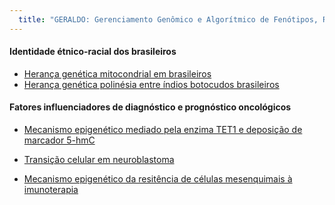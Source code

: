 ```yaml
---
  title: "GERALDO: Gerenciamento Genômico e Algorítmico de Fenótipos, Riscos, Diagnósticos e Prognósticos em Dados de Doenças em Brasileiros"
---
```



#### Identidade étnico-racial dos brasileiros 

* [Herança genética mitocondrial em brasileiros](https://drive.google.com/file/d/1ktjyICrpuEgZq_8Z_7jexouV7oDG2q9A/view?usp=sharing)
* [Herança genética polinésia entre índios botocudos brasileiros](https://drive.google.com/file/d/1w7UFJjQ2cdhwVqcNqj6WS6umQ0YVroAv/view?usp=sharing)

#### Fatores influenciadores de diagnóstico e prognóstico oncológicos

* [Mecanismo epigenético mediado pela enzima TET1 e deposição de marcador 5-hmC ](https://drive.google.com/file/d/1y8cyy0HhmpSU6kGXpiOe6P13pMusR6pl/view?usp=sharing)

* [Transição celular em neuroblastoma](https://drive.google.com/file/d/19RH0wevY3VysdBa_o35loCOIQSrgXU5B/view?usp=sharing)

* [Mecanismo epigenético da resitência de células mesenquimais à imunoterapia](https://drive.google.com/file/d/1cIWfGZvEKQx-o00sxphfrw9LdZdkOCuV/view?usp=sharing)
